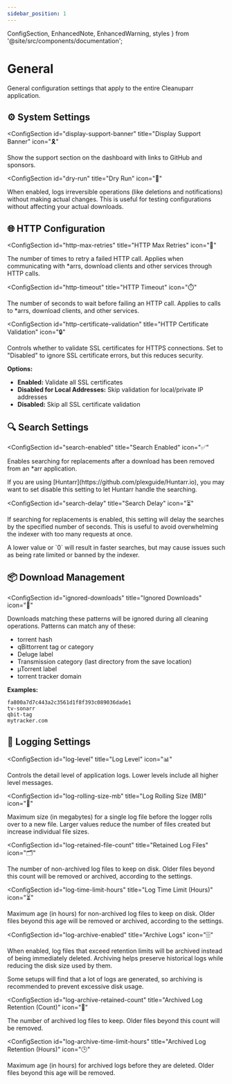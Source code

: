 ```yaml
---
sidebar_position: 1
---
```


  ConfigSection,
  EnhancedNote,
  EnhancedWarning,
  styles
} from '@site/src/components/documentation';

# General

General configuration settings that apply to the entire Cleanuparr application.

<div className={styles.documentationPage}>

<div className={styles.section}>

<h2 className={styles.sectionTitle}>
  <span className={styles.sectionIcon}>⚙️</span>
  System Settings
</h2>

<ConfigSection
  id="display-support-banner"
  title="Display Support Banner"
  icon="🎗️"
>

Show the support section on the dashboard with links to GitHub and sponsors.

</ConfigSection>

<ConfigSection
  id="dry-run"
  title="Dry Run"
  icon="🧪"
>

When enabled, logs irreversible operations (like deletions and notifications) without making actual changes. This is useful for testing configurations without affecting your actual downloads.

</ConfigSection>

</div>

<div className={styles.section}>

<h2 className={styles.sectionTitle}>
  <span className={styles.sectionIcon}>🌐</span>
  HTTP Configuration
</h2>

<ConfigSection
  id="http-max-retries"
  title="HTTP Max Retries"
  icon="🔄"
>

The number of times to retry a failed HTTP call. Applies when communicating with *arrs, download clients and other services through HTTP calls.

</ConfigSection>

<ConfigSection
  id="http-timeout"
  title="HTTP Timeout"
  icon="⏱️"
>

The number of seconds to wait before failing an HTTP call. Applies to calls to *arrs, download clients, and other services.

</ConfigSection>

<ConfigSection
  id="http-certificate-validation"
  title="HTTP Certificate Validation"
  icon="🔒"
>

Controls whether to validate SSL certificates for HTTPS connections. Set to "Disabled" to ignore SSL certificate errors, but this reduces security.

**Options:**
- **Enabled:** Validate all SSL certificates
- **Disabled for Local Addresses:** Skip validation for local/private IP addresses
- **Disabled:** Skip all SSL certificate validation

</ConfigSection>

</div>

<div className={styles.section}>

<h2 className={styles.sectionTitle}>
  <span className={styles.sectionIcon}>🔍</span>
  Search Settings
</h2>

<ConfigSection
  id="search-enabled"
  title="Search Enabled"
  icon="✅"
>

Enables searching for replacements after a download has been removed from an *arr application.

<EnhancedNote>
If you are using [Huntarr](https://github.com/plexguide/Huntarr.io), you may want to set disable this setting to let Huntarr handle the searching.
</EnhancedNote>

</ConfigSection>

<ConfigSection
  id="search-delay"
  title="Search Delay"
  icon="⏳"
>

If searching for replacements is enabled, this setting will delay the searches by the specified number of seconds. This is useful to avoid overwhelming the indexer with too many requests at once.

<EnhancedWarning>
A lower value or `0` will result in faster searches, but may cause issues such as being rate limited or banned by the indexer.
</EnhancedWarning>

</ConfigSection>

<div className={styles.section}>

<h2 className={styles.sectionTitle}>
  <span className={styles.sectionIcon}>📦</span>
  Download Management
</h2>

<ConfigSection
  id="ignored-downloads"
  title="Ignored Downloads"
  icon="🚯"
>

Downloads matching these patterns will be ignored during all cleaning operations. Patterns can match any of these:
- torrent hash
- qBittorrent tag or category
- Deluge label
- Transmission category (last directory from the save location)
- µTorrent label
- torrent tracker domain

**Examples:**
```
fa800a7d7c443a2c3561d1f8f393c089036dade1
tv-sonarr
qbit-tag
mytracker.com
```

</ConfigSection>

</div>

</div>

<div className={styles.section}>

<h2 className={styles.sectionTitle}>
  <span className={styles.sectionIcon}>📝</span>
  Logging Settings
</h2>

<ConfigSection
  id="log-level"
  title="Log Level"
  icon="📊"
>

Controls the detail level of application logs. Lower levels include all higher level messages.

</ConfigSection>

<ConfigSection
  id="log-rolling-size-mb"
  title="Log Rolling Size (MB)"
  icon="📐"
>

Maximum size (in megabytes) for a single log file before the logger rolls over to a new file. Larger values reduce the number of files created but increase individual file sizes.

</ConfigSection>

<ConfigSection
  id="log-retained-file-count"
  title="Retained Log Files"
  icon="🗂️"
>

The number of non-archived log files to keep on disk. Older files beyond this count will be removed or archived, according to the settings.

</ConfigSection>

<ConfigSection
  id="log-time-limit-hours"
  title="Log Time Limit (Hours)"
  icon="⏳"
>

Maximum age (in hours) for non-archived log files to keep on disk. Older files beyond this age will be removed or archived, according to the settings.

</ConfigSection>

<ConfigSection
  id="log-archive-enabled"
  title="Archive Logs"
  icon="🗄️"
>

When enabled, log files that exceed retention limits will be archived instead of being immediately deleted. Archiving helps preserve historical logs while reducing the disk size used by them.

<EnhancedNote>
Some setups will find that a lot of logs are generated, so archiving is recommended to prevent excessive disk usage.
</EnhancedNote>

</ConfigSection>

<ConfigSection
  id="log-archive-retained-count"
  title="Archived Log Retention (Count)"
  icon="🧾"
>

The number of archived log files to keep. Older files beyond this count will be removed.

</ConfigSection>

<ConfigSection
  id="log-archive-time-limit-hours"
  title="Archived Log Retention (Hours)"
  icon="🕒"
>

Maximum age (in hours) for archived logs before they are deleted. Older files beyond this age will be removed.

</ConfigSection>

</div>

</div>